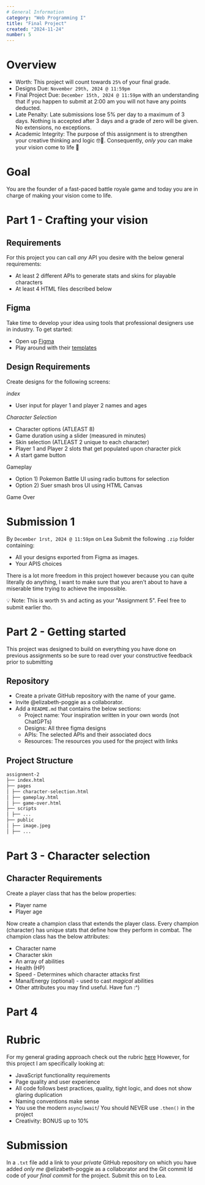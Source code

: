```yaml
---
# General Information
category: "Web Programming I"
title: "Final Project"
created: "2024-11-24"
number: 5
---
```


# Overview

- Worth: This project will count towards `25%` of your final grade.
- Designs Due: `November 29th, 2024 @ 11:59pm`
- Final Project Due: `December 15th, 2024 @ 11:59pm` with an understanding that if you happen to submit at 2:00 am you will not have any points deducted.
- Late Penalty: Late submissions lose 5% per day to a maximum of 3 days. Nothing is accepted after 3 days and a grade of zero will be given. No extensions, no exceptions.
- Academic Integrity: The purpose of this assignment is to strengthen your creative thinking and logic 🤓🎨. Consequently, _only you_ can make your vision come to life 👀

# Goal

You are the founder of a fast-paced battle royale game and today you are in charge of making your vision come to life.

# Part 1 - Crafting your vision

## Requirements

For this project you can call _any_ API you desire with the below general requirements:

- At least 2 different APIs to generate stats and skins for playable characters
- At least 4 HTML files described below

## Figma

Take time to develop your idea using tools that professional designers use in industry. To get started:

- Open up [Figma](https://www.figma.com/)
- Play around with their [templates](https://www.figma.com/templates/web-design-inspiration/)

## Design Requirements

Create designs for the following screens:

_index_

- User input for player 1 and player 2 names and ages

_Character Selection_

- Character options (ATLEAST 8)
- Game duration using a slider (measured in minutes)
- Skin selection (ATLEAST 2 unique to each character)
- Player 1 and Player 2 slots that get populated upon character pick
- A start game button

Gameplay

- Option 1) Pokemon Battle UI using radio buttons for selection
- Option 2) Suer smash bros UI using HTML Canvas

Game Over

# Submission 1

By `December 1rst, 2024 @ 11:59pm` on Lea Submit the following `.zip` folder containing:

- All your designs exported from Figma as images.
- Your APIS choices

There is a lot more freedom in this project however because you can quite literally do anything, I want to make sure that you aren't about to have a miserable time trying to achieve the impossible.

💡 Note: This is worth `5%` and acting as your "Assignment 5". Feel free to submit earlier tho.

# Part 2 - Getting started

This project was designed to build on everything you have done on previous assignments so be sure to read over your constructive feedback prior to submitting

## Repository

- Create a private GitHub repository with the name of your game.
- Invite @elizabeth-poggie as a collaborator.
- Add a `README.md` that contains the below sections:
  - Project name: Your inspiration written in your own words (not ChatGPTs)
  - Designs: All three figma designs
  - APIs: The selected APIs and their associated docs
  - Resources: The resources you used for the project with links

## Project Structure

```md
assignment-2
├── index.html
├── pages
│ ├── character-selection.html
│ ├── gameplay.html
│ ├── game-over.html
├── scripts
│ ├── ...
├── public
│ ├── image.jpeg
│ ├── ...
```

# Part 3 - Character selection

## Character Requirements

Create a player class that has the below properties:

- Player name
- Player age

Now create a champion class that extends the player class. Every champion (character) has unique stats that define how they perform in combat. The champion class has the below attributes:

- Character name
- Character skin
- An array of abilities
- Health (HP)
- Speed - Determines which character attacks first
- Mana/Energy (optional) - used to cast _magical_ abilities
- Other attributes you may find useful. Have fun :^)

# Part 4

# Rubric

For my general grading approach check out the rubric [here](https://www.elizabethpoggie.com/notes/john-abbott-college/admin_rubric) However, for this project I am specifically looking at:

- JavaScript functionality requirements
- Page quality and user experience
- All code follows best practices, quality, tight logic, and does not show glaring duplication
- Naming conventions make sense
- You use the modern `async`/`await`/ You should NEVER use `.then()` in the project
- Creativity: BONUS up to 10%

# Submission

In a `.txt` file add a link to your _private_ GitHub repository on which you have added _only me_ @elizabeth-poggie as a collaborator and the Git commit Id code of _your final commit_ for the project. Submit this on to Lea.
